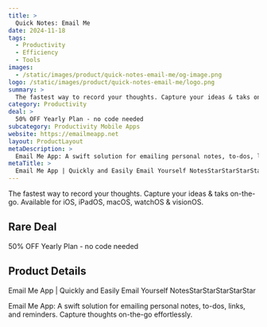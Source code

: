 ```yaml
---
title: >
  Quick Notes: Email Me
date: 2024-11-18
tags:
  - Productivity
  - Efficiency
  - Tools
images:
  - /static/images/product/quick-notes-email-me/og-image.png
logo: /static/images/product/quick-notes-email-me/logo.png
summary: >
  The fastest way to record your thoughts. Capture your ideas & taks on-the-go. Available for iOS, iPadOS, macOS, watchOS & visionOS.
category: Productivity
deal: >
  50% OFF Yearly Plan - no code needed
subcategory: Productivity Mobile Apps
website: https://emailmeapp.net
layout: ProductLayout
metaDescription: >
  Email Me App: A swift solution for emailing personal notes, to-dos, links, and reminders. Capture thoughts on-the-go effortlessly.
metaTitle: >
  Email Me App | Quickly and Easily Email Yourself NotesStarStarStarStarStar
---
```

The fastest way to record your thoughts. Capture your ideas & taks on-the-go. Available for iOS, iPadOS, macOS, watchOS & visionOS.

## Rare Deal

50% OFF Yearly Plan - no code needed
## Product Details
Email Me App | Quickly and Easily Email Yourself NotesStarStarStarStarStar

Email Me App: A swift solution for emailing personal notes, to-dos, links, and reminders. Capture thoughts on-the-go effortlessly.
